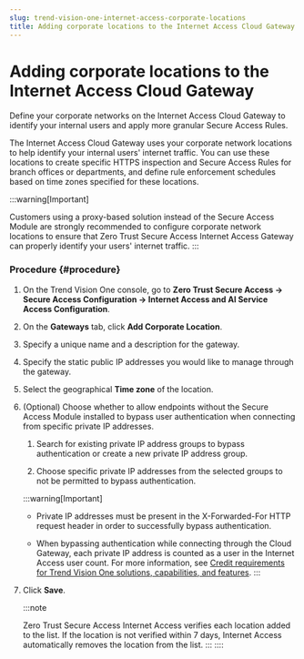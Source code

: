 ```yaml
---
slug: trend-vision-one-internet-access-corporate-locations
title: Adding corporate locations to the Internet Access Cloud Gateway
---
```

# Adding corporate locations to the Internet Access Cloud Gateway

Define your corporate networks on the Internet Access Cloud Gateway to identify your internal users and apply more granular Secure Access Rules.

The Internet Access Cloud Gateway uses your corporate network locations to help identify your internal users' internet traffic. You can use these locations to create specific HTTPS inspection and Secure Access Rules for branch offices or departments, and define rule enforcement schedules based on time zones specified for these locations.

:::warning[Important]

Customers using a proxy-based solution instead of the Secure Access Module are strongly recommended to configure corporate network locations to ensure that Zero Trust Secure Access Internet Access Gateway can properly identify your users' internet traffic.
:::

### Procedure {#procedure}

1.  On the Trend Vision One console, go to **Zero Trust Secure Access → Secure Access Configuration → Internet Access and AI Service Access Configuration**.

2.  On the **Gateways** tab, click **Add Corporate Location**.

3.  Specify a unique name and a description for the gateway.

4.  Specify the static public IP addresses you would like to manage through the gateway.

5.  Select the geographical **Time zone** of the location.

6.  (Optional) Choose whether to allow endpoints without the Secure Access Module installed to bypass user authentication when connecting from specific private IP addresses.

    1.  Search for existing private IP address groups to bypass authentication or create a new private IP address group.

    2.  Choose specific private IP addresses from the selected groups to not be permitted to bypass authentication.

    :::warning[Important]

    - Private IP addresses must be present in the X-Forwarded-For HTTP request header in order to successfully bypass authentication.

    - When bypassing authentication while connecting through the Cloud Gateway, each private IP address is counted as a user in the Internet Access user count. For more information, see [Credit requirements for Trend Vision One solutions, capabilities, and features](credit-req-for-apps-services.mdx).
    :::

7.  Click **Save**.

    :::note

    Zero Trust Secure Access Internet Access verifies each location added to the list. If the location is not verified within 7 days, Internet Access automatically removes the location from the list.
    :::
::::
